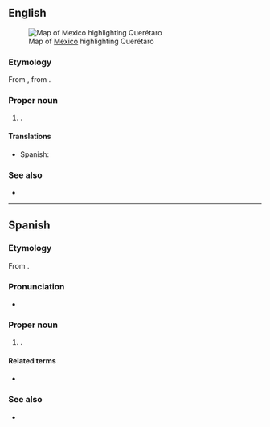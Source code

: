 ==English==
[[File:Mexico map, MX-QUE.svg|thumb|Map of [[Mexico]] highlighting Querétaro]]

===Etymology===
From {{bor|en|es|Querétaro}}, from {{der|en|pua}}.

===Proper noun===
{{en-proper noun}}

# {{place|en|state|c/Mexico}}.

====Translations====
{{trans-top|state of Mexico}}
* Spanish: {{t+|es|Querétaro|m}}
{{trans-mid}}
{{trans-bottom}}

===See also===
* {{pedialite}}

----

==Spanish==

===Etymology===
From {{der|es|pua|Crettaro}}.

===Pronunciation===
* {{es-IPA}}

===Proper noun===
{{es-proper noun|m}}

# {{place|es|state|c/Mexico}}.

====Related terms====
* {{l|es|queretano}}

===See also===
* {{pedialite|lang=es}}